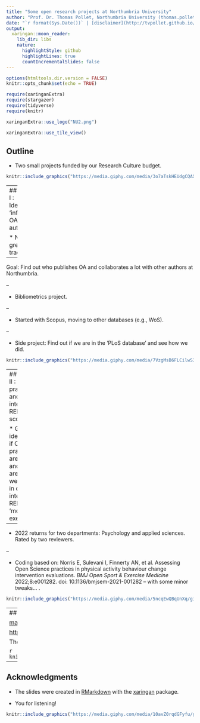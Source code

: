 ```yaml
---
title: "Some open research projects at Northumbria University"
author: "Prof. Dr. Thomas Pollet, Northumbria University (thomas.pollet@northumbria.ac.uk)"
date: "`r format(Sys.Date())` | [disclaimer](http://tvpollet.github.io/disclaimer)"
output:
  xaringan::moon_reader:
    lib_dir: libs
    nature:
      highlightStyle: github
      highlightLines: true
      countIncrementalSlides: false
---
```



```r
options(htmltools.dir.version = FALSE)
knitr::opts_chunk$set(echo = TRUE)
```

```r
require(xaringanExtra) 
require(stargazer)
require(tidyverse)
require(knitr)
```

```r
xaringanExtra::use_logo("NU2.png")
```

```r
xaringanExtra::use_tile_view()
```

## Outline

* Two small projects funded by our Research Culture budget.

```r
knitr::include_graphics("https://media.giphy.com/media/3o7aTskHEUdgCQAXde/giphy.gif") 
```

---
## Project I : Identifying 'influential' OA authors

* Not great at tracking

--

Goal: Find out who publishes OA and collaborates a lot with other authors at Northumbria.

--

* Bibliometrics project.

--

* Started with Scopus, moving to other databases (e.g., WoS).

--

* Side project: Find out if we are in the 'PLoS database' and see how we did.

```r
knitr::include_graphics("https://media.giphy.com/media/7VzgMsB6FLCilwS30v/giphy-downsized-large.gif")
```


---
## Project II : OA practices and internal REF scoring.

* Goal: identifying if OA practices are used and if they are weighed in our internal REF 'mock' exercise.

--

* 2022 returns for two departments: Psychology and applied sciences. Rated by two reviewers.

--

* Coding based on: Norris E, Sulevani I, Finnerty AN, et al. Assessing Open Science practices in physical activity behaviour change intervention evaluations. _BMJ Open Sport & Exercise Medicine_ 2022;8:e001282. doi: 10.1136/bmjsem-2021-001282 -- with some minor tweaks... .

```r
knitr::include_graphics("https://media.giphy.com/media/5ncqEwQBqUnXq/giphy.gif")
```

---
## Any Questions?

[mailto:thomas.pollet@northumbria.ac.uk](thomas.pollet@northumbria.ac.uk)

[http://tvpollet.github.io](http://tvpollet.github.io)

These slides: [https://tvpollet.github.io/ukrn_institution_lead2023/UKRN_talk.html](https://tvpollet.github.io/ukrn_institution_lead2023/UKRN_talk.html)

```r
knitr::include_graphics("https://media.giphy.com/media/3ohzdRoOp1FUYbtGDu/giphy.gif")
```

---
## Acknowledgments

* The slides were created in [RMarkdown](https://rmarkdown.rstudio.com/) with the [xaringan](https://github.com/yihui/xaringan) package.

* You for listening!

```r
knitr::include_graphics("https://media.giphy.com/media/10avZ0rqdGFyfu/giphy.gif")
```
